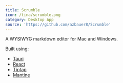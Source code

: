 ---
title: Scrumble
icon: /tina/scrumble.png
category: Desktop App
source: 'https://github.com/azbauer8/Scrumble'
---

A WYSIWYG markdown editor for Mac and Windows.

Built using:

* [Tauri](https://tauri.app/ "Tauri")
* [React](https://react.dev/ "React")
* [Tiptap](https://tiptap.dev/ "Tiptap")
* [Mantine](https://mantine.dev/ "Mantine")
